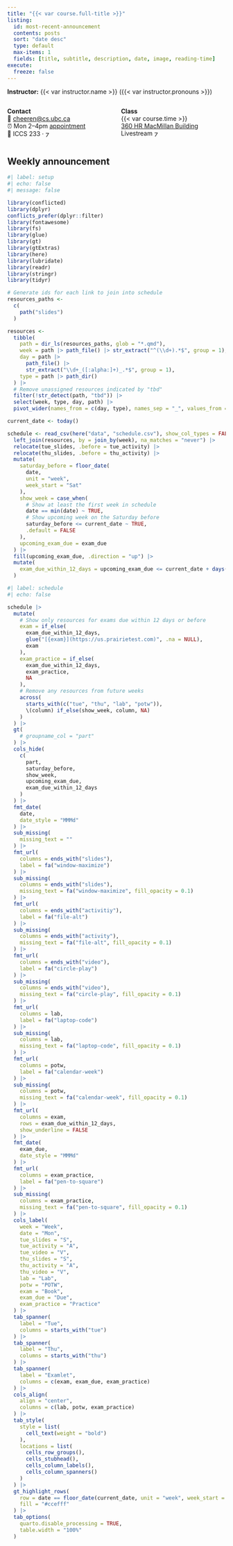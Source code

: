 ```yaml
---
title: "{{< var course.full-title >}}"
listing:
  id: most-recent-announcement
  contents: posts
  sort: "date desc"
  type: default
  max-items: 1
  fields: [title, subtitle, description, date, image, reading-time]
execute:
  freeze: false
---
```


**Instructor:** {{< var instructor.name >}} ({{< var instructor.pronouns >}})\

::::: columns
::: {.column width="50%"}
**Contact**\
📧 [cheeren\@cs.ubc.ca](mailto:cheeren@cs.ubc.ca)\
⏰ Mon 2–4pm [appointment](https://calendly.com/cheeren-cs/oh-appt)\
🏢 ICCS 233 · <a href="https://ubc.zoom.us/j/5393867685?pwd=N01ZS2dLbVorQkRzcDRuNTdwQmRYUT09"><img src="https://upload.wikimedia.org/wikipedia/commons/7/7b/Zoom_Communications_Logo.svg" alt="Zoom" style="height:12px; vertical-align:middle;"></a>
:::

::: {.column width="50%"}
**Class**\
{{< var course.time >}}\
[360 HR MacMillan Building](https://maps.ubc.ca/?code=MCML)\
Livestream <a href="https://canvas.ubc.ca/courses/170624/external_tools/61556"><img src="https://upload.wikimedia.org/wikipedia/commons/7/7b/Zoom_Communications_Logo.svg" alt="Zoom" style="height:12px; vertical-align:middle;"></a>
:::
:::::

## Weekly announcement

::: {#most-recent-announcement}
:::

```r
#| label: setup
#| echo: false
#| message: false

library(conflicted)
library(dplyr)
conflicts_prefer(dplyr::filter)
library(fontawesome)
library(fs)
library(glue)
library(gt)
library(gtExtras)
library(here)
library(lubridate)
library(readr)
library(stringr)
library(tidyr)

# Generate ids for each link to join into schedule
resources_paths <-
  c(
    path("slides")
  )

resources <-
  tibble(
    path = dir_ls(resources_paths, glob = "*.qmd"),
    week = path |> path_file() |> str_extract("^(\\d+).*$", group = 1),
    day = path |>
      path_file() |>
      str_extract("\\d+_([:alpha:]+)_.*$", group = 1),
    type = path |> path_dir()
  ) |>
  # Remove unassigned resources indicated by "tbd"
  filter(!str_detect(path, "tbd")) |>
  select(week, type, day, path) |>
  pivot_wider(names_from = c(day, type), names_sep = "_", values_from = path)

current_date <- today()

schedule <- read_csv(here("data", "schedule.csv"), show_col_types = FALSE) |>
  left_join(resources, by = join_by(week), na_matches = "never") |>
  relocate(tue_slides, .before = tue_activity) |>
  relocate(thu_slides, .before = thu_activity) |>
  mutate(
    saturday_before = floor_date(
      date,
      unit = "week",
      week_start = "Sat"
    ),
    show_week = case_when(
      # Show at least the first week in schedule
      date == min(date) ~ TRUE,
      # Show upcoming week on the Saturday before
      saturday_before <= current_date ~ TRUE,
      .default = FALSE
    ),
    upcoming_exam_due = exam_due
  ) |>
  fill(upcoming_exam_due, .direction = "up") |>
  mutate(
    exam_due_within_12_days = upcoming_exam_due <= current_date + days(12)
  )
```

```r
#| label: schedule
#| echo: false

schedule |>
  mutate(
    # Show only resources for exams due within 12 days or before
    exam = if_else(
      exam_due_within_12_days,
      glue("[{exam}](https://us.prairietest.com)", .na = NULL),
      exam
    ),
    exam_practice = if_else(
      exam_due_within_12_days,
      exam_practice,
      NA
    ),
    # Remove any resources from future weeks
    across(
      starts_with(c("tue", "thu", "lab", "potw")),
      \(column) if_else(show_week, column, NA)
    )
  ) |>
  gt(
    # groupname_col = "part"
  ) |>
  cols_hide(
    c(
      part,
      saturday_before,
      show_week,
      upcoming_exam_due,
      exam_due_within_12_days
    )
  ) |>
  fmt_date(
    date,
    date_style = "MMMd"
  ) |>
  sub_missing(
    missing_text = ""
  ) |>
  fmt_url(
    columns = ends_with("slides"),
    label = fa("window-maximize")
  ) |>
  sub_missing(
    columns = ends_with("slides"),
    missing_text = fa("window-maximize", fill_opacity = 0.1)
  ) |>
  fmt_url(
    columns = ends_with("activitiy"),
    label = fa("file-alt")
  ) |>
  sub_missing(
    columns = ends_with("activity"),
    missing_text = fa("file-alt", fill_opacity = 0.1)
  ) |>
  fmt_url(
    columns = ends_with("video"),
    label = fa("circle-play")
  ) |>
  sub_missing(
    columns = ends_with("video"),
    missing_text = fa("circle-play", fill_opacity = 0.1)
  ) |>
  fmt_url(
    columns = lab,
    label = fa("laptop-code")
  ) |>
  sub_missing(
    columns = lab,
    missing_text = fa("laptop-code", fill_opacity = 0.1)
  ) |>
  fmt_url(
    columns = potw,
    label = fa("calendar-week")
  ) |>
  sub_missing(
    columns = potw,
    missing_text = fa("calendar-week", fill_opacity = 0.1)
  ) |>
  fmt_url(
    columns = exam,
    rows = exam_due_within_12_days,
    show_underline = FALSE
  ) |>
  fmt_date(
    exam_due,
    date_style = "MMMd"
  ) |>
  fmt_url(
    columns = exam_practice,
    label = fa("pen-to-square")
  ) |>
  sub_missing(
    columns = exam_practice,
    missing_text = fa("pen-to-square", fill_opacity = 0.1)
  ) |>
  cols_label(
    week = "Week",
    date = "Mon",
    tue_slides = "S",
    tue_activity = "A",
    tue_video = "V",
    thu_slides = "S",
    thu_activity = "A",
    thu_video = "V",
    lab = "Lab",
    potw = "POTW",
    exam = "Book",
    exam_due = "Due",
    exam_practice = "Practice"
  ) |>
  tab_spanner(
    label = "Tue",
    columns = starts_with("tue")
  ) |>
  tab_spanner(
    label = "Thu",
    columns = starts_with("thu")
  ) |>
  tab_spanner(
    label = "Examlet",
    columns = c(exam, exam_due, exam_practice)
  ) |>
  cols_align(
    align = "center",
    columns = c(lab, potw, exam_practice)
  ) |>
  tab_style(
    style = list(
      cell_text(weight = "bold")
    ),
    locations = list(
      cells_row_groups(),
      cells_stubhead(),
      cells_column_labels(),
      cells_column_spanners()
    )
  ) |>
  gt_highlight_rows(
    row = date == floor_date(current_date, unit = "week", week_start = "Mon"),
    fill = "#ccefff"
  ) |>
  tab_options(
    quarto.disable_processing = TRUE,
    table.width = "100%"
  )
```
